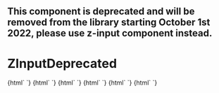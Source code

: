 
<Meta
  title="Deprecated/ZInputDeprecated"
  component="z-input-deprecated"
/>

## This component is deprecated and will be removed from the library starting October 1st 2022, please use z-input component instead.

# ZInputDeprecated

<Preview>
  <Story name="z-input-deprecated type:text">
    {html` <z-input-deprecated
      type="${select("type", ["text", "password", "number", "email"], "text")}"
      label="Label"
      placeholder="Placeholder text"
      disabled="${boolean("disabled", false)}"
      value="${text("value", "value")}"
      status="${select("status", ["default", ...Object.keys(InputStatusEnum)], "default")}"
      message="${text("message", "Helper text")}"
      readonly="${boolean("readonly", false)}"
    ></z-input-deprecated>`}
  </Story>
  <Story name="z-input-deprecated type:checkbox">
    {html`
      <z-input-deprecated
        type="checkbox"
        label="${text("label", "Checkbox Label")}"
        labelafter="${boolean("labelafter", true)}"
        disabled="${boolean("disabled", false)}"
        value="${text("value", "checkbox")}"
        checked="${boolean("checked", true)}"
      ></z-input-deprecated>
    `}
  </Story>
  <Story name="z-input-deprecated type:radio">
    {html`
      <z-input-deprecated
        type="radio"
        name="test-radio"
        id="radio1"
        label="${text("label", "Radio Label")}"
        labelafter="${boolean("labelafter", true)}"
        disabled="${boolean("disabled", false)}"
        value="${text("value", "radio")}"
        checked="${boolean("checked", false)}"
      ></z-input-deprecated>
    `}
  </Story>
  <Story name="z-input-deprecated type:select">
    {html` <z-input-deprecated
      type="select"
      label="${text("label", "Select Label")}"
      placeholder="Placeholder text"
      status="${text("status", "success")}"
      message="${text("message", "Helper text")}"
      value="${text("value", "select")}"
      items='[{"id":"item_1","name":"first item","selected":false},{"id":"item_2","name":"second item","selected":true}]'
    ></z-input-deprecated>`}
  </Story>
  <Story name="z-input-deprecated type:textarea">
    {html` <z-input-deprecated
      type="textarea"
      label="${text("label", "textarea")}"
      placeholder="Placeholder text"
      disabled="${boolean("disabled", false)}"
      value="${text(
        "value",
        "text text text text text text text text text text text text text text text text text text text text text text text text text text text text text text text text text text text text text text text text text text text text text text"
      )}"
      status="${select("status", ["default", ...Object.keys(InputStatusEnum)], "default")}"
      message="${text("message", "Helper text")}"
      readonly="${boolean("readonly", false)}"
    ></z-input-deprecated>`}
  </Story>
  <Story name="z-input-deprecated type:password">
    {html` <z-input-deprecated
      type="password"
      label="${text("label", "Password Label")}"
      placeholder="${text("placeholder", "Password")}"
    ></z-input-deprecated>`}
  </Story>
</Preview>

<Props of="z-input-deprecated" />
